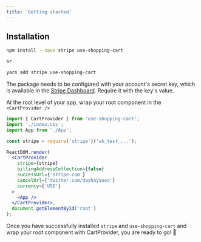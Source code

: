 ```yaml
---
title: 'Getting started'
---
```


## Installation

```bash
npm install --save stripe use-shopping-cart

or

yarn add stripe use-shopping-cart
```

The package needs to be configured with your account's secret key, which is available in the [Stripe Dashboard](https://dashboard.stripe.com/apikeys). Require it with the key's value.

At the root level of your app, wrap your root component in the `<CartProvider />`

```jsx
import { CartProvider } from 'use-shopping-cart';
import './index.css';
import App from './App';

const stripe = require('stripe')('sk_test_...');

ReactDOM.render(
  <CartProvider
    stripe={stripe}
    billingAddressCollection={false}
    successUrl={'stripe.com'}
    cancelUrl={'twitter.com/dayhaysoos'}
    currency={'USD'}
  >
    <App />
  </CartProvider>,
  document.getElementById('root')
);
```

Once you have successfully installed `stripe` and `use-shopping-cart` and wrap your root component with CartProvider, you are ready to go! 🚀
